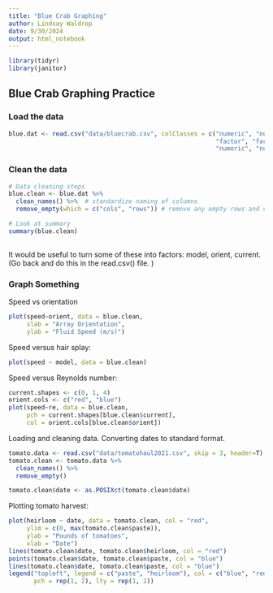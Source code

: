 ```yaml
---
title: "Blue Crab Graphing"
author: Lindsay Waldrop
date: 9/30/2024
output: html_notebook
---
```


```r
library(tidyr)
library(janitor)
```

## Blue Crab Graphing Practice 

### Load the data

```r
blue.dat <- read.csv("data/bluecrab.csv", colClasses = c("numeric", "numeric", 
                                                         "factor", "factor", "factor",
                                                         "numeric", "numeric"))
```

### Clean the data

```r
# Data cleaning steps
blue.clean <- blue.dat %>%
  clean_names() %>%  # standardize naming of columns
  remove_empty(which = c("cols", "rows")) # remove any empty rows and columns

# Look at summary
summary(blue.clean)
  
```
It would be useful to turn some of these into factors: model, orient, current. (Go back and do this in the read.csv() file. )

### Graph Something

Speed vs orientation
```r
plot(speed~orient, data = blue.clean, 
     xlab = "Array Orientation", 
     ylab = "Fluid Speed (m/s)")
```
Speed versus hair splay: 

```r
plot(speed ~ model, data = blue.clean)
```

Speed versus Reynolds number: 

```r
current.shapes <- c(0, 1, 4)
orient.cols <- c("red", "blue")
plot(speed~re, data = blue.clean, 
     pch = current.shapes[blue.clean$current], 
     col = orient.cols[blue.clean$orient])

```


Loading and cleaning data. Converting dates to standard format. 
```r
tomato.data <- read.csv("data/tomatohaul2021.csv", skip = 3, header=T)
tomato.clean <- tomato.data %>%
  clean_names() %>%
  remove_empty()

tomato.clean$date <- as.POSIXct(tomato.clean$date)
```

Plotting tomato harvest:
```r

plot(heirloom ~ date, data = tomato.clean, col = "red", 
     ylim = c(0, max(tomato.clean$paste)), 
     ylab = "Pounds of tomatoes", 
     xlab = "Date")
lines(tomato.clean$date, tomato.clean$heirloom, col = "red")
points(tomato.clean$date, tomato.clean$paste, col = "blue")
lines(tomato.clean$date, tomato.clean$paste, col = "blue")
legend("topleft", legend = c("paste", "heirloom"), col = c("blue", "red"), 
       pch = rep(1, 2), lty = rep(1, 2))
```